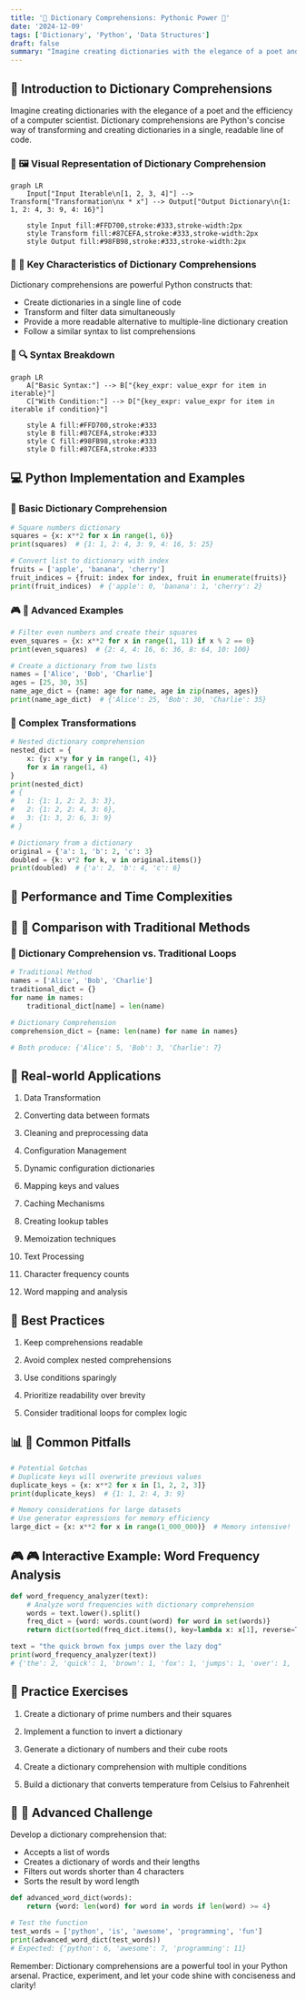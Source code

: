 ```yaml
---
title: '🔑 Dictionary Comprehensions: Pythonic Power 🐍'
date: '2024-12-09'
tags: ['Dictionary', 'Python', 'Data Structures']
draft: false
summary: "Imagine creating dictionaries with the elegance of a poet and the efficiency of a computer scientist. Dictionary comprehensions are Python's concise way of transforming and creating dictionaries in a single, readable line of code.."
---
```


## 🌟 Introduction to Dictionary Comprehensions

Imagine creating dictionaries with the elegance of a poet and the efficiency of a computer scientist. Dictionary comprehensions are Python's concise way of transforming and creating dictionaries in a single, readable line of code.

### 📌 🖼️ Visual Representation of Dictionary Comprehension

```mermaid
graph LR
    Input["Input Iterable\n[1, 2, 3, 4]"] --> Transform["Transformation\nx * x"] --> Output["Output Dictionary\n{1: 1, 2: 4, 3: 9, 4: 16}"]

    style Input fill:#FFD700,stroke:#333,stroke-width:2px
    style Transform fill:#87CEFA,stroke:#333,stroke-width:2px
    style Output fill:#98FB98,stroke:#333,stroke-width:2px
```

### 📌 🧩 Key Characteristics of Dictionary Comprehensions

Dictionary comprehensions are powerful Python constructs that:

- Create dictionaries in a single line of code
- Transform and filter data simultaneously
- Provide a more readable alternative to multiple-line dictionary creation
- Follow a similar syntax to list comprehensions

### 📌 🔍 Syntax Breakdown

```mermaid
graph LR
    A["Basic Syntax:"] --> B["{key_expr: value_expr for item in iterable}"]
    C["With Condition:"] --> D["{key_expr: value_expr for item in iterable if condition}"]

    style A fill:#FFD700,stroke:#333
    style B fill:#87CEFA,stroke:#333
    style C fill:#98FB98,stroke:#333
    style D fill:#87CEFA,stroke:#333
```

## 💻 Python Implementation and Examples

### 🎯 Basic Dictionary Comprehension

```python
# Square numbers dictionary
squares = {x: x**2 for x in range(1, 6)}
print(squares)  # {1: 1, 2: 4, 3: 9, 4: 16, 5: 25}

# Convert list to dictionary with index
fruits = ['apple', 'banana', 'cherry']
fruit_indices = {fruit: index for index, fruit in enumerate(fruits)}
print(fruit_indices)  # {'apple': 0, 'banana': 1, 'cherry': 2}
```

### 🎮 🧠 Advanced Examples

```python
# Filter even numbers and create their squares
even_squares = {x: x**2 for x in range(1, 11) if x % 2 == 0}
print(even_squares)  # {2: 4, 4: 16, 6: 36, 8: 64, 10: 100}

# Create a dictionary from two lists
names = ['Alice', 'Bob', 'Charlie']
ages = [25, 30, 35]
name_age_dict = {name: age for name, age in zip(names, ages)}
print(name_age_dict)  # {'Alice': 25, 'Bob': 30, 'Charlie': 35}
```

### 🚀 Complex Transformations

```python
# Nested dictionary comprehension
nested_dict = {
    x: {y: x*y for y in range(1, 4)}
    for x in range(1, 4)
}
print(nested_dict)
# {
#   1: {1: 1, 2: 2, 3: 3},
#   2: {1: 2, 2: 4, 3: 6},
#   3: {1: 3, 2: 6, 3: 9}
# }

# Dictionary from a dictionary
original = {'a': 1, 'b': 2, 'c': 3}
doubled = {k: v*2 for k, v in original.items()}
print(doubled)  # {'a': 2, 'b': 4, 'c': 6}
```

## 🎯 Performance and Time Complexities

## 📌 🌈 Comparison with Traditional Methods

### 📌 Dictionary Comprehension vs. Traditional Loops

```python
# Traditional Method
names = ['Alice', 'Bob', 'Charlie']
traditional_dict = {}
for name in names:
    traditional_dict[name] = len(name)

# Dictionary Comprehension
comprehension_dict = {name: len(name) for name in names}

# Both produce: {'Alice': 5, 'Bob': 3, 'Charlie': 7}
```

## 🎨 Real-world Applications

1. Data Transformation

2. Converting data between formats

3. Cleaning and preprocessing data

4. Configuration Management

5. Dynamic configuration dictionaries

6. Mapping keys and values

7. Caching Mechanisms

8. Creating lookup tables

9. Memoization techniques

10. Text Processing

11. Character frequency counts

12. Word mapping and analysis

## 📝 Best Practices

1. Keep comprehensions readable

2. Avoid complex nested comprehensions

3. Use conditions sparingly

4. Prioritize readability over brevity

5. Consider traditional loops for complex logic

## 📊 🚨 Common Pitfalls

```python
# Potential Gotchas
# Duplicate keys will overwrite previous values
duplicate_keys = {x: x**2 for x in [1, 2, 2, 3]}
print(duplicate_keys)  # {1: 1, 2: 4, 3: 9}

# Memory considerations for large datasets
# Use generator expressions for memory efficiency
large_dict = {x: x**2 for x in range(1_000_000)}  # Memory intensive!
```

## 🎮 🎮 Interactive Example: Word Frequency Analysis

```python
def word_frequency_analyzer(text):
    # Analyze word frequencies with dictionary comprehension
    words = text.lower().split()
    freq_dict = {word: words.count(word) for word in set(words)}
    return dict(sorted(freq_dict.items(), key=lambda x: x[1], reverse=True))

text = "the quick brown fox jumps over the lazy dog"
print(word_frequency_analyzer(text))
# {'the': 2, 'quick': 1, 'brown': 1, 'fox': 1, 'jumps': 1, 'over': 1, 'lazy': 1, 'dog': 1}
```

## 🎯 Practice Exercises

1. Create a dictionary of prime numbers and their squares

2. Implement a function to invert a dictionary

3. Generate a dictionary of numbers and their cube roots

4. Create a dictionary comprehension with multiple conditions

5. Build a dictionary that converts temperature from Celsius to Fahrenheit

## 🚀 🧩 Advanced Challenge

Develop a dictionary comprehension that:

- Accepts a list of words
- Creates a dictionary of words and their lengths
- Filters out words shorter than 4 characters
- Sorts the result by word length

```python
def advanced_word_dict(words):
    return {word: len(word) for word in words if len(word) >= 4}

# Test the function
test_words = ['python', 'is', 'awesome', 'programming', 'fun']
print(advanced_word_dict(test_words))
# Expected: {'python': 6, 'awesome': 7, 'programming': 11}
```

Remember: Dictionary comprehensions are a powerful tool in your Python arsenal. Practice, experiment, and let your code shine with conciseness and clarity!
